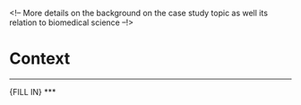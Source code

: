 <!-- More details on the background on the case study topic as well its relation to biomedical science --!>

# **Context**
***
{FILL IN}
***
